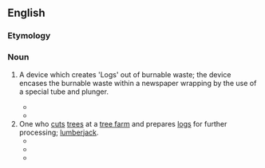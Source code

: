 ==English==
{{rfv}}
===Etymology===
{{compound|en|log|maker}}

===Noun===
{{en-noun}}
# {{lb|en|British}} A device which creates 'Logs' out of burnable waste; the device encases the burnable waste within a newspaper wrapping by the use of a special tube and plunger.
#* {{quote-book|year=1983 |title=Clean Air - Volume 13, Issues 1-4 |page=108 |passage=The Advertising Standards Authority concluded that the complaint was justified, noting that under the Act, authorisation for fuels produced by the "'''logmaker'''" would be unlikely since manufacture could not be controlled to a sufficient degree to ensure uniform quality of any fuel produced. }}
#* {{quote-book|year=2011  |title=Save the planet: 52 brilliant ideas for rescuing our world  |author=Natalia Marshall  |page=93 |ISBN=1908189215 |passage=You need to soak the paper in water, squash it into the '''logmaker''' and squeeze down the handles. }}
# One who [[cut]]s [[tree]]s at a [[tree farm]] and prepares [[log]]s for further processing; [[lumberjack]].
#* {{quote-book|year=1922 |title=Canada Lumberman and Woodworker - Volume 42 |page=50 |passage=So, on the alert for any sound which might enable him to locate '''logmaker''' or roadcutter who would put him on the track of Angus, he tramped along and it was not long before his attention was rewarded. }}
#* {{quote-book|year=1993  |title=Managing New Zealand's Forests for Future Markets |author=John Galbraith |passage=Log making exhibited a workload which could be classified as moderate to heavy because the '''logmaker''' used a chainsaw on the landing. }}
#* {{quote-book|year=1997 |title=Woodlot Logging  |passage=A poor '''logmaker''' who managed to achieve 70% of the optimum would be loosing $60 per tree which is $30 per tonne or $18,000 per hectare. }}